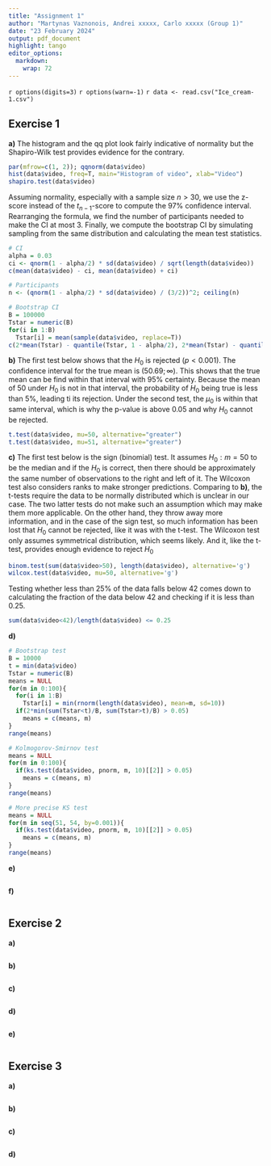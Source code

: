 ```yaml
---
title: "Assignment 1"
author: "Martynas Vaznonois, Andrei xxxxx, Carlo xxxxx (Group 1)"
date: "23 February 2024"
output: pdf_document
highlight: tango
editor_options: 
  markdown: 
    wrap: 72
---
```


`r options(digits=3)`
`r options(warn=-1)`
`r data <- read.csv("Ice_cream-1.csv")`


## Exercise 1

**a)** The histogram and the qq plot look fairly indicative of normality but the Shapiro-Wilk test provides evidence for the contrary.

```r
par(mfrow=c(1, 2)); qqnorm(data$video)
hist(data$video, freq=T, main="Histogram of video", xlab="Video")
shapiro.test(data$video)
```

Assuming normality, especially with a sample size $n>30$, we use the z-score instead of the $t_{n-1}$-score to compute the 97% confidence interval. Rearranging the formula, we find the number of participants needed to make the CI at most 3. Finally, we compute the bootstrap CI by simulating sampling from the same distribution and calculating the mean test statistics.

```r
# CI
alpha = 0.03
ci <- qnorm(1 - alpha/2) * sd(data$video) / sqrt(length(data$video))
c(mean(data$video) - ci, mean(data$video) + ci)

# Participants
n <- (qnorm(1 - alpha/2) * sd(data$video) / (3/2))^2; ceiling(n)

# Bootstrap CI
B = 100000
Tstar = numeric(B)
for(i in 1:B)
  Tstar[i] = mean(sample(data$video, replace=T))
c(2*mean(Tstar) - quantile(Tstar, 1 - alpha/2), 2*mean(Tstar) - quantile(Tstar, alpha/2))
```

**b)** The first test below shows that the $H_0$ is rejected ($p<0.001$). The confidence interval for the true mean is $(50.69; \infty)$. This shows that the true mean can be find within that interval with 95% certainty. Because the mean of 50 under $H_0$ is not in that interval, the probability of $H_0$ being true is less than 5%, leading ti its rejection. Under the second test, the $\mu_0$ is within that same interval, which is why the p-value is above 0.05 and why $H_0$ cannot be rejected.

```r
t.test(data$video, mu=50, alternative="greater")
t.test(data$video, mu=51, alternative="greater")
```


**c)** The first test below is the sign (binomial) test. It assumes $H_0: m=50$ to be the median and if the $H_0$ is correct, then there should be approximately the same number of observations to the right and left of it. The Wilcoxon test also considers ranks to make stronger predictions. Comparing to **b)**, the t-tests require the data to be normally distributed which is unclear in our case. The two latter tests do not make such an assumption which may make them more applicable. On the other hand, they throw away more information, and in the case of the sign test, so much information has been lost that $H_0$ cannot be rejected, like it was with the t-test. The Wilcoxon test only assumes symmetrical distribution, which seems likely. And it, like the t-test, provides enough evidence to reject $H_0$

```r
binom.test(sum(data$video>50), length(data$video), alternative='g')
wilcox.test(data$video, mu=50, alternative='g')
```

Testing whether less than 25% of the data falls below 42 comes down to calculating the fraction of the data below 42 and checking if it is less than 0.25.

```r
sum(data$video<42)/length(data$video) <= 0.25
```


**d)** 

```r
# Bootstrap test
B = 10000
t = min(data$video)
Tstar = numeric(B)
means = NULL
for(m in 0:100){
  for(i in 1:B)
    Tstar[i] = min(rnorm(length(data$video), mean=m, sd=10))
  if(2*min(sum(Tstar<t)/B, sum(Tstar>t)/B) > 0.05)
    means = c(means, m)
}
range(means)

# Kolmogorov-Smirnov test
means = NULL
for(m in 0:100){
  if(ks.test(data$video, pnorm, m, 10)[[2]] > 0.05)
    means = c(means, m)
}
range(means)

# More precise KS test
means = NULL
for(m in seq(51, 54, by=0.001)){
  if(ks.test(data$video, pnorm, m, 10)[[2]] > 0.05)
    means = c(means, m)
}
range(means)
```


**e)** 

```r
```


**f)** 

```r
```


## Exercise 2

**a)** 

```r
```


**b)** 

```r
```


**c)** 

```r
```


**d)** 

```r
```


**e)** 

```r
```


## Exercise 3

**a)** 

```r
```


**b)** 

```r
```


**c)** 

```r
```


**d)** 

```r
```